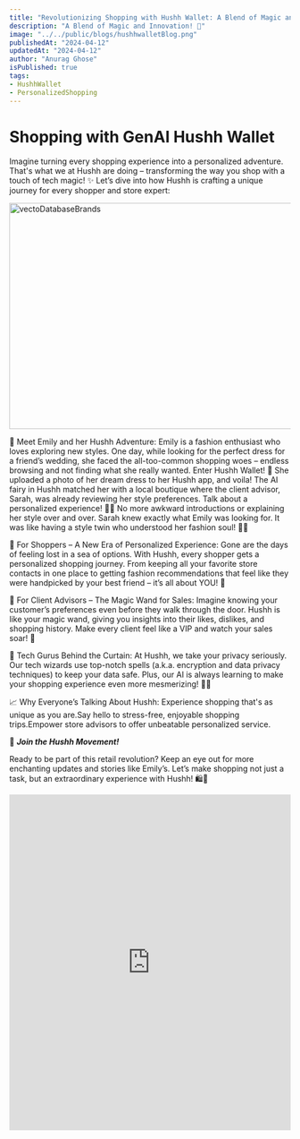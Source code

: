 ```yaml
---
title: "Revolutionizing Shopping with Hushh Wallet: A Blend of Magic and Innovation"
description: "A Blend of Magic and Innovation! 🎉"
image: "../../public/blogs/hushhwalletBlog.png"
publishedAt: "2024-04-12"
updatedAt: "2024-04-12"
author: "Anurag Ghose"
isPublished: true
tags:
- HushhWallet
- PersonalizedShopping
---
```



# Shopping with GenAI Hushh Wallet

Imagine turning every shopping experience into a personalized adventure. That's what we at Hushh are doing – transforming the way you shop with a touch of tech magic! ✨ Let’s dive into how Hushh is crafting a unique journey for every shopper and store expert:

<Image
  src="/blogs/hushhwalletBlog.png"
  width="718"
  height="404"
  alt="vectoDatabaseBrands"
  sizes="100vw"
/>

🌟 Meet Emily and her Hushh Adventure:
   Emily is a fashion enthusiast who loves exploring new styles. One day, while looking for the perfect dress for a friend’s wedding, she faced the all-too-common shopping woes – endless browsing and not finding what she really wanted. Enter Hushh Wallet! 📲
   She uploaded a photo of her dream dress to her Hushh app, and voila! The AI fairy in Hushh matched her with a local boutique where the client advisor, Sarah, was already reviewing her style preferences. Talk about a personalized experience! 🧚‍♀️
   No more awkward introductions or explaining her style over and over. Sarah knew exactly what Emily was looking for. It was like having a style twin who understood her fashion soul! 👯‍♀️

👜 For Shoppers – A New Era of Personalized Experience:
   Gone are the days of feeling lost in a sea of options. With Hushh, every shopper gets a personalized shopping journey. From keeping all your favorite store contacts in one place to getting fashion recommendations that feel like they were handpicked by your best friend – it’s all about YOU! 🌈

🤵 For Client Advisors – The Magic Wand for Sales:
   Imagine knowing your customer’s preferences even before they walk through the door. Hushh is like your magic wand, giving you insights into their likes, dislikes, and shopping history. Make every client feel like a VIP and watch your sales soar! 🚀

🔐 Tech Gurus Behind the Curtain:
    At Hushh, we take your privacy seriously. Our tech wizards use top-notch spells (a.k.a. encryption and data privacy techniques) to keep your data safe. Plus, our AI is always learning to make your shopping experience even more mesmerizing! 🧙‍♂️

📈 Why Everyone’s Talking About Hushh:
   Experience shopping that's as unique as you are.Say hello to stress-free, enjoyable shopping trips.Empower store advisors to offer unbeatable personalized service.


🌟 ***Join the Hushh Movement!***

Ready to be part of this retail revolution? Keep an eye out for more enchanting updates and stories like Emily’s. Let’s make shopping not just a task, but an extraordinary experience with Hushh! 🛍️🎈


<iframe src="https://www.linkedin.com/embed/feed/update/urn:li:share:7181523720983703552" height="600" width="100%" frameborder="0" allowfullscreen="" title="Embedded post"></iframe>